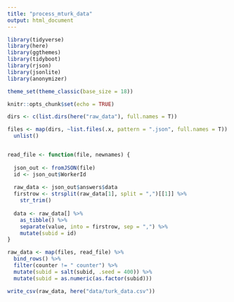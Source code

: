 ```yaml
---
title: "process_mturk_data"
output: html_document
---
```

```r
library(tidyverse)
library(here)
library(ggthemes)
library(tidyboot)
library(rjson)
library(jsonlite)
library(anonymizer)

theme_set(theme_classic(base_size = 18))
```

```r
knitr::opts_chunk$set(echo = TRUE)
```

```r

dirs <- c(list.dirs(here("raw_data"), full.names = T))

files <- map(dirs, ~list.files(.x, pattern = ".json", full.names = T)) %>%
  unlist()


read_file <- function(file, newnames) {
  
  json_out <- fromJSON(file)
  id <- json_out$WorkerId
  
  raw_data <- json_out$answers$data 
  firstrow <- strsplit(raw_data[1], split = ",")[[1]] %>%
    str_trim()
  
  data <- raw_data[] %>%
    as_tibble() %>%
    separate(value, into = firstrow, sep = ",") %>%
    mutate(subid = id)
}

raw_data <- map(files, read_file) %>%
  bind_rows() %>%
  filter(counter != " counter") %>%
  mutate(subid = salt(subid, .seed = 400)) %>%
  mutate(subid = as.numeric(as.factor(subid)))

write_csv(raw_data, here("data/turk_data.csv"))

```
